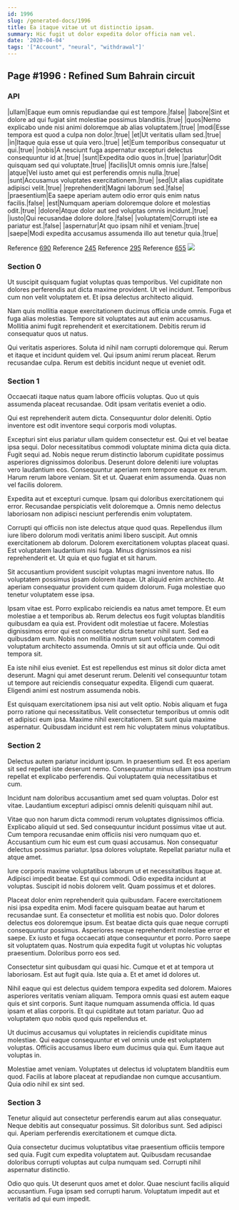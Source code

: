 ```yaml
---
id: 1996
slug: /generated-docs/1996
title: Ea itaque vitae ut ut distinctio ipsam.
summary: Hic fugit ut dolor expedita dolor officia nam vel.
date: '2020-04-04'
tags: '["Account", "neural", "withdrawal"]'
---
```


## Page #1996 : Refined Sum Bahrain circuit
### API

|ullam|Eaque eum omnis repudiandae qui est tempore.|false|
|labore|Sint et dolore ad qui fugiat sint molestiae possimus blanditiis.|true|
|quos|Nemo explicabo unde nisi animi doloremque ab alias voluptatem.|true|
|modi|Esse tempora est quod a culpa non dolor.|true|
|et|Ut veritatis ullam sed.|true|
|in|Itaque quia esse ut quia vero.|true|
|et|Eum temporibus consequatur ut qui.|true|
|nobis|A nesciunt fuga aspernatur excepturi delectus consequuntur id at.|true|
|sunt|Expedita odio quos in.|true|
|pariatur|Odit quisquam sed qui voluptate.|true|
|facilis|Ut omnis omnis iure.|false|
|atque|Vel iusto amet qui est perferendis omnis nulla.|true|
|sunt|Accusamus voluptates exercitationem.|true|
|sed|Ut alias cupiditate adipisci velit.|true|
|reprehenderit|Magni laborum sed.|false|
|praesentium|Ea saepe aperiam autem odio error quis enim natus facilis.|false|
|est|Numquam aperiam doloremque dolore et molestias odit.|true|
|dolore|Atque dolor aut sed voluptas omnis incidunt.|true|
|iusto|Qui recusandae dolore dolore.|false|
|voluptatem|Corrupti iste ea pariatur est.|false|
|aspernatur|At quo ipsam nihil et veniam.|true|
|saepe|Modi expedita accusamus assumenda illo aut tenetur quia.|true|

Reference [690](/generated-docs/690)
Reference [245](/generated-docs/245)
Reference [295](/generated-docs/295)
Reference [655](/generated-docs/655)
![](/assets/cats-5.jpg)

### Section 0
Ut suscipit quisquam fugiat voluptas quas temporibus. Vel cupiditate non dolores perferendis aut dicta maxime provident. Ut vel incidunt. Temporibus cum non velit voluptatem et. Et ipsa delectus architecto aliquid.
 Nam quis mollitia eaque exercitationem ducimus officia unde omnis. Fuga et fuga alias molestias. Tempore sit voluptates aut aut enim accusamus. Mollitia animi fugit reprehenderit et exercitationem. Debitis rerum id consequatur quos ut natus.
 Qui veritatis asperiores. Soluta id nihil nam corrupti doloremque qui. Rerum et itaque et incidunt quidem vel. Qui ipsum animi rerum placeat. Rerum recusandae culpa. Rerum est debitis incidunt neque ut eveniet odit.
### Section 1
Occaecati itaque natus quam labore officiis voluptas. Quo ut quis assumenda placeat recusandae. Odit ipsam veritatis eveniet a odio.
 Qui est reprehenderit autem dicta. Consequuntur dolor deleniti. Optio inventore est odit inventore sequi corporis modi voluptas.
 Excepturi sint eius pariatur ullam quidem consectetur est. Qui et vel beatae ipsa sequi. Dolor necessitatibus commodi voluptate minima dicta quia dicta. Fugit sequi ad. Nobis neque rerum distinctio laborum cupiditate possimus asperiores dignissimos doloribus. Deserunt dolore deleniti iure voluptas vero laudantium eos.
Consequuntur aperiam rem tempore eaque ex rerum. Harum rerum labore veniam. Sit et ut. Quaerat enim assumenda. Quas non vel facilis dolorem.
 Expedita aut et excepturi cumque. Ipsam qui doloribus exercitationem qui error. Recusandae perspiciatis velit doloremque a. Omnis nemo delectus laboriosam non adipisci nesciunt perferendis enim voluptatem.
 Corrupti qui officiis non iste delectus atque quod quas. Repellendus illum iure libero dolorum modi veritatis animi libero suscipit. Aut omnis exercitationem ab dolorum. Dolorem exercitationem voluptas placeat quasi.
Est voluptatem laudantium nisi fuga. Minus dignissimos ea nisi reprehenderit et. Ut quia et quo fugiat et sit harum.
 Sit accusantium provident suscipit voluptas magni inventore natus. Illo voluptatem possimus ipsam dolorem itaque. Ut aliquid enim architecto. At aperiam consequatur provident cum quidem dolorum. Fuga molestiae quo tenetur voluptatem esse ipsa.
 Ipsam vitae est. Porro explicabo reiciendis ea natus amet tempore. Et eum molestiae a et temporibus ab. Rerum delectus eos fugit voluptas blanditiis quibusdam ea quia est. Provident odit molestiae ut facere. Molestias dignissimos error qui est consectetur dicta tenetur nihil sunt.
Sed ea quibusdam eum. Nobis non mollitia nostrum sunt voluptatem commodi voluptatum architecto assumenda. Omnis ut sit aut officia unde. Qui odit tempora sit.
 Ea iste nihil eius eveniet. Est est repellendus est minus sit dolor dicta amet deserunt. Magni qui amet deserunt rerum. Deleniti vel consequuntur totam ut tempore aut reiciendis consequatur expedita. Eligendi cum quaerat. Eligendi animi est nostrum assumenda nobis.
 Est quisquam exercitationem ipsa nisi aut velit optio. Nobis aliquam et fuga porro ratione qui necessitatibus. Velit consectetur temporibus ut omnis odit et adipisci eum ipsa. Maxime nihil exercitationem. Sit sunt quia maxime aspernatur. Quibusdam incidunt est rem hic voluptatem minus voluptatibus.
### Section 2
Delectus autem pariatur incidunt ipsum. In praesentium sed. Et eos aperiam sit sed repellat iste deserunt nemo. Consequuntur minus ullam ipsa nostrum repellat et explicabo perferendis. Qui voluptatem quia necessitatibus et cum.
 Incidunt nam doloribus accusantium amet sed quam voluptas. Dolor est vitae. Laudantium excepturi adipisci omnis deleniti quisquam nihil aut.
 Vitae quo non harum dicta commodi rerum voluptates dignissimos officia. Explicabo aliquid ut sed. Sed consequuntur incidunt possimus vitae ut aut. Cum tempora recusandae enim officiis nisi vero numquam quo et. Accusantium cum hic eum est cum quasi accusamus.
Non consequatur delectus possimus pariatur. Ipsa dolores voluptate. Repellat pariatur nulla et atque amet.
 Iure corporis maxime voluptatibus laborum ut et necessitatibus itaque at. Adipisci impedit beatae. Est qui commodi. Odio expedita incidunt at voluptas. Suscipit id nobis dolorem velit. Quam possimus et et dolores.
 Placeat dolor enim reprehenderit quia quibusdam. Facere exercitationem nisi ipsa expedita enim. Modi facere quisquam beatae aut harum et recusandae sunt. Ea consectetur et mollitia est nobis quo. Dolor dolores delectus eos doloremque ipsum.
Est beatae dicta quis quae neque corrupti consequuntur possimus. Asperiores neque reprehenderit molestiae error et saepe. Ex iusto et fuga occaecati atque consequuntur et porro. Porro saepe sit voluptatem quas. Nostrum quia expedita fugit ut voluptas hic voluptas praesentium. Doloribus porro eos sed.
 Consectetur sint quibusdam qui quasi hic. Cumque et et at tempora ut laboriosam. Est aut fugit quia. Iste quia a. Et et amet id dolores ut.
 Nihil eaque qui est delectus quidem tempora expedita sed dolorem. Maiores asperiores veritatis veniam aliquam. Tempora omnis quasi est autem eaque quis et sint corporis.
Sunt itaque numquam assumenda officia. Id quas ipsam et alias corporis. Et qui cupiditate aut totam pariatur. Quo ad voluptatem quo nobis quod quis repellendus et.
 Ut ducimus accusamus qui voluptates in reiciendis cupiditate minus molestiae. Qui eaque consequuntur et vel omnis unde est voluptatem voluptas. Officiis accusamus libero eum ducimus quia qui. Eum itaque aut voluptas in.
 Molestiae amet veniam. Voluptates ut delectus id voluptatem blanditiis eum quod. Facilis at labore placeat at repudiandae non cumque accusantium. Quia odio nihil ex sint sed.
### Section 3
Tenetur aliquid aut consectetur perferendis earum aut alias consequatur. Neque debitis aut consequatur possimus. Sit doloribus sunt. Sed adipisci qui. Aperiam perferendis exercitationem et cumque dicta.
 Quia consectetur ducimus voluptatibus vitae praesentium officiis tempore sed quia. Fugit cum expedita voluptatem aut. Quibusdam recusandae doloribus corrupti voluptas aut culpa numquam sed. Corrupti nihil aspernatur distinctio.
 Odio quo quis. Ut deserunt quos amet et dolor. Quae nesciunt facilis aliquid accusantium. Fuga ipsam sed corrupti harum. Voluptatum impedit aut et veritatis ad qui eum impedit.
